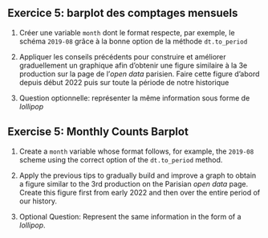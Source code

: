 :::: {.content-visible when-profile="fr"}

::: {.exercise}
## Exercice 5: barplot des comptages mensuels

1. Créer une variable `month` dont le format respecte, par exemple, le schéma `2019-08` grâce à la bonne option de la méthode `dt.to_period`

2. Appliquer les conseils précédents pour construire et améliorer graduellement un graphique afin d'obtenir une figure similaire à la 3e production sur la page de l'_open data_ parisien. Faire cette figure d'abord depuis début 2022 puis sur toute la période de notre historique 

3. Question optionnelle: représenter la même information sous forme de _lollipop_

:::

::::

:::: {.content-visible when-profile="en"}

::: {.exercise}
## Exercise 5: Monthly Counts Barplot

1. Create a `month` variable whose format follows, for example, the `2019-08` scheme using the correct option of the `dt.to_period` method.

2. Apply the previous tips to gradually build and improve a graph to obtain a figure similar to the 3rd production on the Parisian _open data_ page. Create this figure first from early 2022 and then over the entire period of our history.

3. Optional Question: Represent the same information in the form of a _lollipop_.

:::

::::
